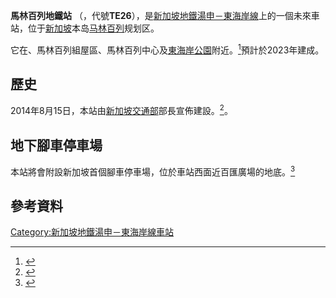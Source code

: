 {{noteTA
|G1=Railway}}
{{Infobox station
 | name={{SMRT code|TE|26}}<br />馬林百列<br />Marine Parade<br />மரீன் பரேட்<br />Marine Parade
 | type=[[地鐵站|地鐵站]]
 | linecolour={{新加坡地铁汤申－东海岸线色彩}}
 | image=Missing image text.svg
 | image_size=
 | image_caption=
 | address={{SIN}}
 | coordinates=
 | line=[[新加坡地鐵湯申－東海岸線|湯申－東海岸線]]
 | other=
 | structure=
 | platform=島式
 | depth=22公尺
 | levels=
 | tracks=2條
 | parking=
 | bicycle=
 | baggage_check=
 | passengers=
 | pass_year=
 | pass_percent=
 | pass_system=
 | opened=預計2023年
 | closed=
 | rebuilt=
 | electrified=
 | ADA=Yes
 | code={{SMRT code|TE|26}}
 | operator=
 | owned=
 | zone=
 | former=
 | adjacent={{Adjacent stations|system=新加坡地铁|line=TEL|left=丹戎加东|right=马林台|type=建造中|note-left=TE25|note-mid={{新加坡地鐵車站編號|TE|26}}|note-right=TE27}}
 | mpassengers=
 | map_locator={{Superimpose| base = MRT map TE.svg
 | base_width = 300px
 | base_caption = 湯申－東海岸線
 | float = Red Dot.svg
 | float_width = 5px
 | float_caption = 馬林百列地鐵站
 | x =
 | y =
}}}}

'''馬林百列地鐵站''' （{{lang-en|Marine Parade MRT Station}}，代號'''TE26'''），是[[新加坡地鐵|新加坡地鐵]][[新加坡地鐵湯申－東海岸線|湯申－東海岸線]]上的一個未來車站，位于[[新加坡|新加坡]]本岛[[马林百列|马林百列]]规划区。

它在{{en-link|百匯廣場|Parkway Parade}}、馬林百列組屋區、馬林百列中心及[[東海岸公園|東海岸公園]]附近。<ref name="map">{{en}}{{cite web|url=https://www.facebook.com/media/set/?set=a.705924659477773.1073741930.132581033478808&type=1 |title=Introducing: Thomson-East Coast Line (TEL) |publisher=新加坡交通部 |date=2014-08-15 |accessdate=2014-08-25}}</ref>預計於2023年建成。

==歷史==
2014年8月15日，本站由[[新加坡交通部|新加坡交通部]]部長{{en-link|呂德耀|Lui Tuck Yew}}宣佈建設。<ref>{{en}}{{cite web |url=http://app.lta.gov.sg/apps/news/page.aspx?c=2&id=3cc2e460-06ea-4245-a37f-df11b602ec7d |title=Joint News Release by the Land Transport Authority & Singapore Land Authority - Thomson-East Coast Line: New MRT Links In The East |publisher=新加坡陸路交通管理局 |date=2014-08-15 |accessdate=2014-08-25 |deadurl=yes |archiveurl=https://web.archive.org/web/20140819084445/http://app.lta.gov.sg/apps/news/page.aspx?c=2&id=3cc2e460-06ea-4245-a37f-df11b602ec7d |archivedate=2014-08-19 }}</ref>。

==地下腳車停車場==
本站將會附設新加坡首個腳車停車場，位於車站西面近百匯廣場的地底。<ref name="map">{{en}}{{cite web|url=https://www.facebook.com/media/set/?set=a.705924659477773.1073741930.132581033478808&type=1 |title=Introducing: Thomson-East Coast Line (TEL) |publisher=新加坡交通部 |date=2014-08-15 |accessdate=2014-08-25}}</ref>

==參考資料==
{{reflist}}
{{新加坡地鐵湯申－東海岸線}}

[[Category:新加坡地鐵湯申－東海岸線車站|Category:新加坡地鐵湯申－東海岸線車站]]